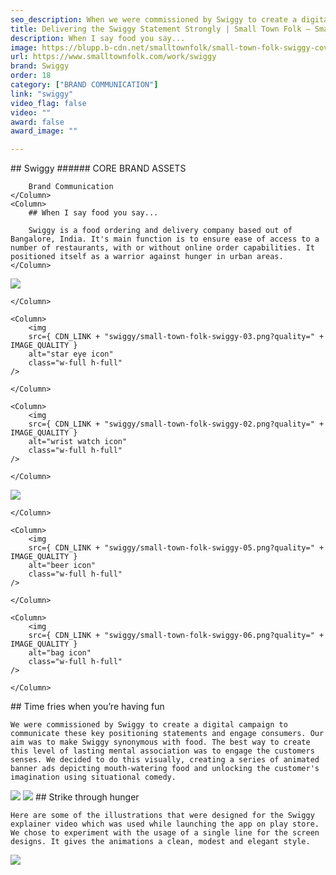 ```yaml
---
seo_description: When we were commissioned by Swiggy to create a digital campaign we created a series of animated banner ads depicting mouth-watering food and unlocking the customer's imagination using situational comedy.
title: Delivering the Swiggy Statement Strongly | Small Town Folk — Small Town Folk
description: When I say food you say...
image: https://blupp.b-cdn.net/smalltownfolk/small-town-folk-swiggy-cover.jpg?quality=80
url: https://www.smalltownfolk.com/work/swiggy
brand: Swiggy 
order: 18
category: ["BRAND COMMUNICATION"]
link: "swiggy"
video_flag: false
video: ""
award: false
award_image: ""

---
```


<Column2>
    <Column>
        ## Swiggy
        ###### CORE BRAND ASSETS

        Brand Communication
    </Column>
    <Column>  
        ## When I say food you say... 
        
        Swiggy is a food ordering and delivery company based out of Bangalore, India. It's main function is to ensure ease of access to a number of restaurants, with or without online order capabilities. It positioned itself as a warrior against hunger in urban areas. 
    </Column>
</Column2>

<Column3>
    <Column>
        <img
        src={ CDN_LINK + "swiggy/small-town-folk-swiggy-01.png?quality=" + IMAGE_QUALITY }
        alt="remote icon"
        class="w-full h-full"
    />
    
    </Column>

    <Column>
        <img
        src={ CDN_LINK + "swiggy/small-town-folk-swiggy-03.png?quality=" + IMAGE_QUALITY }
        alt="star eye icon"
        class="w-full h-full"
    />
    
    </Column>

    <Column>
        <img
        src={ CDN_LINK + "swiggy/small-town-folk-swiggy-02.png?quality=" + IMAGE_QUALITY }
        alt="wrist watch icon"
        class="w-full h-full"
    />
    
    </Column>
</Column3>

<Column3>
    <Column>
        <img
        src={ CDN_LINK + "swiggy/small-town-folk-swiggy-04.png?quality=" + IMAGE_QUALITY }
        alt="eye icon"
        class="w-full h-full"
    />
    
    </Column>

    <Column>
        <img
        src={ CDN_LINK + "swiggy/small-town-folk-swiggy-05.png?quality=" + IMAGE_QUALITY }
        alt="beer icon"
        class="w-full h-full"
    />
    
    </Column>

    <Column>
        <img
        src={ CDN_LINK + "swiggy/small-town-folk-swiggy-06.png?quality=" + IMAGE_QUALITY }
        alt="bag icon"
        class="w-full h-full"
    />
    
    </Column>
</Column3>

<Column>
    ## Time fries when you’re having fun

    We were commissioned by Swiggy to create a digital campaign to communicate these key positioning statements and engage consumers. Our aim was to make Swiggy synonymous with food. The best way to create this level of lasting mental association was to engage the customers senses. We decided to do this visually, creating a series of animated banner ads depicting mouth-watering food and unlocking the customer's imagination using situational comedy.
</Column>

<Column>
    <img
        src={ CDN_LINK + "swiggy/small-town-folk-swiggy-carousel.jpg?quality=" + IMAGE_QUALITY }
        alt="swiggy carousel"
        class="w-full h-full"
    />
    
</Column>

<Column>
    <img
        src={ CDN_LINK + "swiggy/small-town-folk-swiggy-ig-ads-03.jpg?quality=" + IMAGE_QUALITY }
        alt="swiggy ig ads"
        class="w-full h-full"
    />
    
</Column>

<Column>
    ## Strike through hunger

    Here are some of the illustrations that were designed for the Swiggy explainer video which was used while launching the app on play store. We chose to experiment with the usage of a single line for the screen designs. It gives the animations a clean, modest and elegant style.
</Column>

<Column>
    <img
        src={ CDN_LINK + "swiggy/small-town-folk-swiggy-icons.jpg?quality=" + IMAGE_QUALITY }
        alt="swiggy icons"
        class="w-full h-full"
    />
    
</Column>

